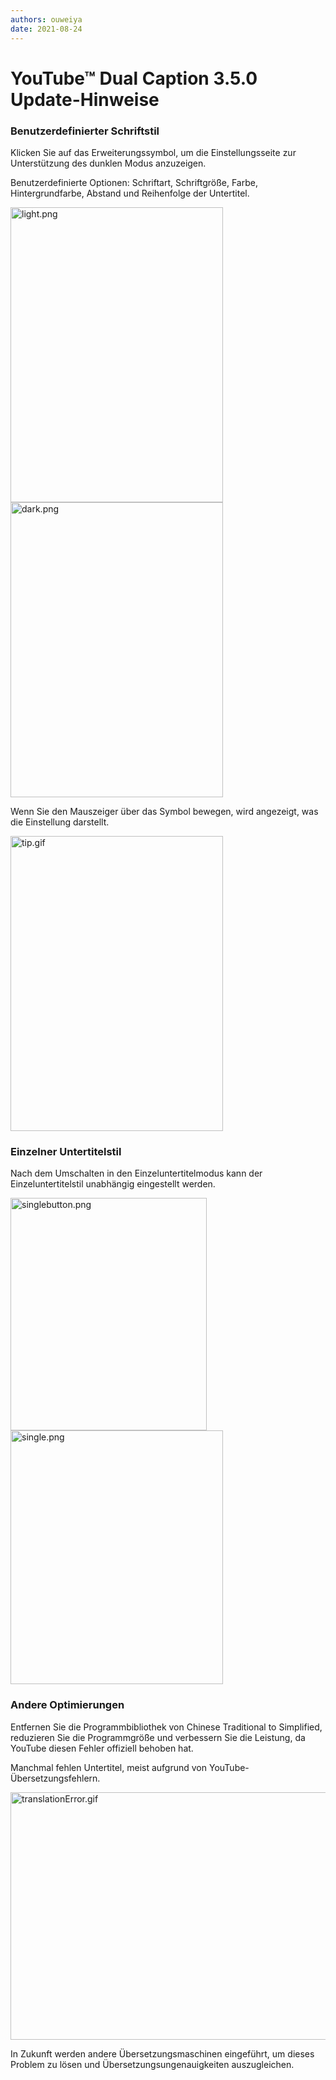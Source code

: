 ```yaml
---
authors: ouweiya
date: 2021-08-24
---
```



# YouTube™ Dual Caption 3.5.0 Update-Hinweise

### Benutzerdefinierter Schriftstil

Klicken Sie auf das Erweiterungssymbol, um die Einstellungsseite zur Unterstützung des dunklen Modus anzuzeigen.

Benutzerdefinierte Optionen: Schriftart, Schriftgröße, Farbe, Hintergrundfarbe, Abstand und Reihenfolge der Untertitel.

<img src={light} alt="light.png" width="340" height="472" />
<img src={dark} alt="dark.png" width="340" height="472" />

<Tip>Wenn Sie den Mauszeiger über das Symbol bewegen, wird angezeigt, was die Einstellung darstellt.</Tip>

<img src={tip} alt="tip.gif" width="340" height="472" />

### Einzelner Untertitelstil

Nach dem Umschalten in den Einzeluntertitelmodus kann der Einzeluntertitelstil unabhängig eingestellt werden.

<img src={singlebutton} alt="singlebutton.png" width="314" height="372" />
<img src={single} alt="single.png" width="340" height="406" />

### Andere Optimierungen

Entfernen Sie die Programmbibliothek von Chinese Traditional to Simplified, reduzieren Sie die Programmgröße und verbessern Sie die Leistung, da YouTube diesen Fehler offiziell behoben hat.

<Tip>Manchmal fehlen Untertitel, meist aufgrund von YouTube-Übersetzungsfehlern.</Tip>

<img src={translationError} alt="translationError.gif" width="700" height="396" />

In Zukunft werden andere Übersetzungsmaschinen eingeführt, um dieses Problem zu lösen und Übersetzungsungenauigkeiten auszugleichen.

<WebStore />